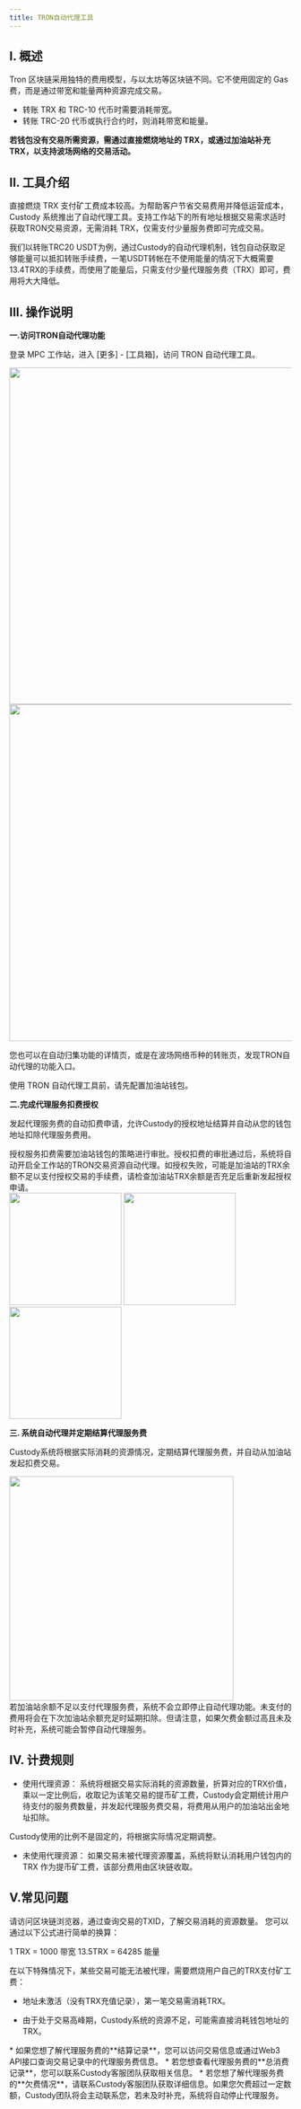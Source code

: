 ```yaml
---
title: TRON自动代理工具
---
```


## I. 概述
Tron 区块链采用独特的费用模型，与以太坊等区块链不同。它不使用固定的 Gas 费，而是通过带宽和能量两种资源完成交易。
- 转账 TRX 和 TRC-10 代币时需要消耗带宽。
- 转账 TRC-20 代币或执行合约时，则消耗带宽和能量。

**若钱包没有交易所需资源，需通过直接燃烧地址的 TRX，或通过加油站补充 TRX，以支持波场网络的交易活动。**

## II. 工具介绍
直接燃烧 TRX 支付矿工费成本较高。为帮助客户节省交易费用并降低运营成本，Custody 系统推出了自动代理工具。支持工作站下的所有地址根据交易需求适时获取TRON交易资源，无需消耗 TRX，仅需支付少量服务费即可完成交易。

我们以转账TRC20 USDT为例，通过Custody的⾃动代理机制，钱包⾃动获取⾜够能量可以抵扣转账⼿续费，⼀笔USDT转帐在不使⽤能量的情况下⼤概需要13.4TRX的⼿续费，⽽使⽤了能量后，只需⽀付少量代理服务费（TRX）即可，费⽤将⼤⼤降低。


## III. 操作说明

**一.访问TRON自动代理功能**

登录 MPC 工作站，进入 [更多] - [工具箱]，访问 TRON 自动代理工具。

<div className="w-full flex items-center justify-center">
    <CardGroup cols={2}>
        <img src="/images/help-center/trontool1cn.png" width="600"/>
        <img src="/images/help-center/trontool2cn.png" width="600"/>
    </CardGroup>
</div>


您也可以在自动归集功能的详情页，或是在波场网络币种的转账页，发现TRON自动代理的功能入口。

<Tip> 
使用 TRON 自动代理工具前，请先配置加油站钱包。
</Tip>

**二.完成代理服务扣费授权**

发起代理服务费的自动扣费申请，允许Custody的授权地址结算并自动从您的钱包地址扣除代理服务费用。

<Note>
授权服务扣费需要加油站钱包的策略进行审批。授权扣费的审批通过后，系统将自动开启全工作站的TRON交易资源自动代理。如授权失败，可能是加油站的TRX余额不足以支付授权交易的手续费，请检查加油站TRX余额是否充足后重新发起授权申请。
</Note>

<div className="w-full flex items-center justify-center">
    <CardGroup cols={3}>
        <img src="/images/help-center/tronshouquan1cn.png" width="200"/>
        <img src="/images/help-center/tronshouquan2cn.png" width="200"/>
        <img src="/images/help-center/tronshouquan3cn.png" width="200"/>
    </CardGroup>
</div>







**三. 系统自动代理并定期结算代理服务费**


Custody系统将根据实际消耗的资源情况，定期结算代理服务费，并自动从加油站发起扣费交易。

<div className="w-full flex items-center justify-center">
<img src="/images/help-center/tronfeecn.jpeg" width="400"/>
</div>


<Note>
若加油站余额不足以支付代理服务费，系统不会立即停止自动代理功能。未支付的费用将会在下次加油站余额充足时延期扣除。但请注意，如果欠费金额过高且未及时补充，系统可能会暂停自动代理服务。
</Note>






## IV. 计费规则
* 使用代理资源： 系统将根据交易实际消耗的资源数量，折算对应的TRX价值，乘以一定比例后，收取记为该笔交易的提币矿工费，Custody会定期统计用户待支付的服务费数量，并发起代理服务费交易，将费用从用户的加油站出金地址扣除。

<Warning>
Custody使用的比例不是固定的，将根据实际情况定期调整。
</Warning>


* 未使用代理资源： 如果交易未被代理资源覆盖，系统将默认消耗用户钱包内的 TRX 作为提币矿工费，该部分费用由区块链收取。

## V.常见问题

<Accordion title="如何了解订单实际消耗的交易资源">
请访问区块链浏览器，通过查询交易的TXID，了解交易消耗的资源数量。
</Accordion>

<Accordion title="如何计算代理资源折合的TRX价值？">
您可以通过以下公式进行简单的换算：

1 TRX = 1000 带宽 
13.5TRX = 64285 能量 

</Accordion>


<Accordion title="为什么有的波场交易没有使用代理资源？">
在以下特殊情况下，某些交易可能⽆法被代理，需要燃烧用户自己的TRX支付矿工费：

* 地址未激活（没有TRX充值记录），第⼀笔交易需消耗TRX。

* 由于处于交易⾼峰期，Custody系统的资源不⾜，可能需直接消耗钱包地址的TRX。

</Accordion>

<Accordion title="如何了解工作站的代理服务消费情况">
* 如果您想了解代理服务费的**结算记录**，您可以访问交易信息或通过Web3 API接口查询交易记录中的代理服务费信息。
* 若您想查看代理服务费的**总消费记录**，您可以联系Custody客服团队获取相关信息。
* 若您想了解代理服务费的**欠费情况**，请联系Custody客服团队获取详细信息。如果您欠费超过一定数额，Custody团队将会主动联系您，若未及时补充，系统将自动停止代理服务。
</Accordion>
